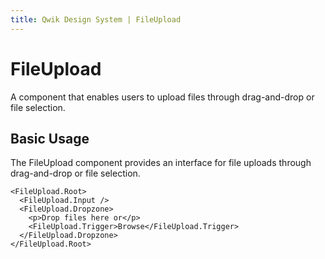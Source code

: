 ```yaml
---
title: Qwik Design System | FileUpload
---
```


# FileUpload

A component that enables users to upload files through drag-and-drop or file selection.

<Showcase name="hero" />

## Basic Usage

The FileUpload component provides an interface for file uploads through drag-and-drop or file selection.

```tsx
<FileUpload.Root>
  <FileUpload.Input />
  <FileUpload.Dropzone>
    <p>Drop files here or</p>
    <FileUpload.Trigger>Browse</FileUpload.Trigger>
  </FileUpload.Dropzone>
</FileUpload.Root>
```